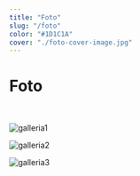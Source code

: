 ```yaml
---
title: "Foto"
slug: "/foto"
color: "#1D1C1A"
cover: "./foto-cover-image.jpg"
---
```


# Foto
<br/>

[//]: # (Importanti i parametri della immagine)

![galleria1](https://res.cloudinary.com/dnqt3rs6f/image/upload/w_auto,c_scale,q_75,f_auto/v1638300364/galleria-sito-3d/galleria-3d-1.jpg)

![galleria2](https://res.cloudinary.com/dnqt3rs6f/image/upload/w_auto,c_scale,q_75,f_auto/v1638300364/galleria-sito-3d/galleria-3d-2.jpg)

![galleria3](https://res.cloudinary.com/dnqt3rs6f/image/upload/w_auto,c_scale,q_75,f_auto/v1638300364/galleria-sito-3d/galleria-3d-3.jpg)